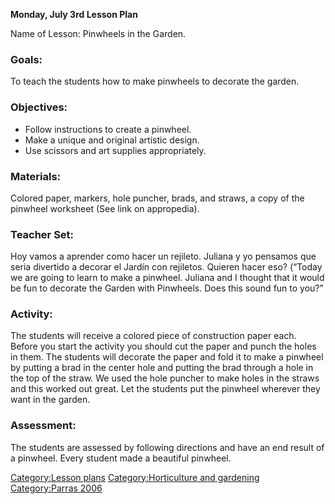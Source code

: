 {{TOCright}}
'''Monday, July 3rd Lesson Plan'''

Name of Lesson: Pinwheels in the Garden.

===Goals:=== 

To teach the students how to make pinwheels to decorate the garden.

===Objectives:===  

*Follow instructions to create a pinwheel.
*Make a unique and original artistic design.
*Use scissors and art supplies appropriately.

===Materials:===  

Colored paper, markers, hole puncher, brads, and straws, a copy of the pinwheel worksheet (See link on appropedia).

===Teacher Set:=== 

Hoy vamos a aprender como hacer un rejileto.  Juliana y yo pensamos que seria divertido a decorar el Jardín con rejiletos. Quieren hacer eso? (“Today we are going to learn to make a pinwheel. Juliana and I thought that it would be fun to decorate the Garden with Pinwheels.  Does this sound fun to you?” 

===Activity: ===  

The students will receive a colored piece of construction paper each.  Before you start the activity you should cut the paper and punch the holes in them. The students will decorate the paper and fold it to make a pinwheel by putting a brad in the center hole and putting the brad through a hole in the top of the straw.  We used the hole puncher to make holes in the straws and this worked out great. Let the students put the pinwheel wherever they want in the garden.  

===Assessment:=== 

The students are assessed by following directions and have an end result of a pinwheel.  Every student made a beautiful pinwheel.

[[Category:Lesson plans]]
[[Category:Horticulture and gardening]]
[[Category:Parras 2006]]